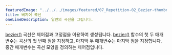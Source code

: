 ---
featuredImage: "../../../images/featured/07_Repetition-02_Bezier-thumbnail.png"
title: 베지어 곡선
oneLineDescription: 일련의 곡선을 그립니다.
---

<a href="/reference/#/p5/bezier/" target="_blank">bezier()</a> 곡선은 제어점과 고정점을 이용하여 생성됩니다.
<a href="/reference/#/p5/bezier/" target="_blank">bezier()</a> 함수의 첫 두 매개변수는 곡선의 첫 번째 점을 지정하고, 마지막 두 매개변수는 마지막 점을 지정합니다. 중간 매개변수는 곡선 모양을 정의하는 제어점입니다.
